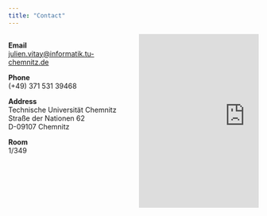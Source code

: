 ```yaml
---
title: "Contact"
---
```


::: {.columns}
::: {.column width=50%}

**Email** <br>
[julien.vitay@informatik.tu-chemnitz.de](mailto:julien.vitay@informatik.tu-chemnitz.de)

**Phone** <br>
(+49) 371 531 39468

**Address** <br>
Technische Universität Chemnitz <br>
Straße der Nationen 62 <br>
D-09107 Chemnitz

**Room** <br>
1/349

:::
::: {.column width=50%}

<iframe width="425" height="350" frameborder="0" scrolling="no" marginheight="0" marginwidth="0" src="https://www.openstreetmap.org/export/embed.html?bbox=12.926978766918182%2C50.83830684981741%2C12.929424941539764%2C50.83967884379639&amp;layer=mapnik" style="border: 0px solid black"></iframe>


:::
:::